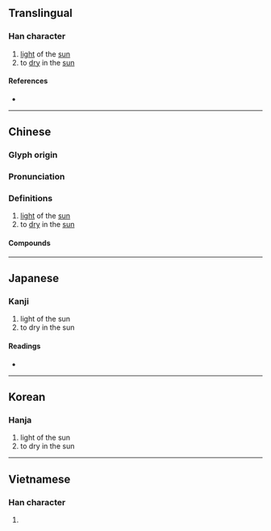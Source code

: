 {{character info}}
==Translingual==

===Han character===
{{Han char|rn=86|rad=火|as=06|sn=10|four=91816|canj=FMAM|ids=⿰火亘}}

# [[light]] of the [[sun]]<!-- sunlight? -->
# to [[dry]] in the [[sun]]

====References====
* {{Han ref|kx=0670.220|dkj=19018|dj=1080.010|hdz=32199.030|uh=70DC|ud=28892|bh=D26A|bd=53866}}

----

==Chinese==
{{zh-forms}}

===Glyph origin===
{{Han etym}}

===Pronunciation===
{{zh-pron
|m=xuǎn
|c=hyun2,hyun1
|h=pfs=
|md=
|mn=húi/soan
|w=
|mc=y
|oc=y
|cat=n,v
}}

===Definitions===
{{zh-hanzi}}

# [[light]] of the [[sun]]<!-- sunlight? -->
# to [[dry]] in the [[sun]]

====Compounds====
{{zh-der|烜赫一時|烜赫}}

{{zh-cat|Light}}

----

==Japanese==

===Kanji===
{{ja-kanji|grade=|rs=火06}}

# light of the sun
# to dry in the sun

====Readings====
* {{ja-readings|on=[[てん]] (ten), [[かん]] (kan), [[き]] (ki)|kun=[[かわかす]] (kawakasu)}}

----

==Korean==

===Hanja===
{{ko-hanja|hangeul=훤|eumhun=|rv=hwon|mr=hwŏn|y=hwen}}

# light of the sun
# to dry in the sun

----

==Vietnamese==

===Han character===
{{vi-readings|rs=火06| reading = huyên}}

# {{rfdef|vi|sort=火06}}